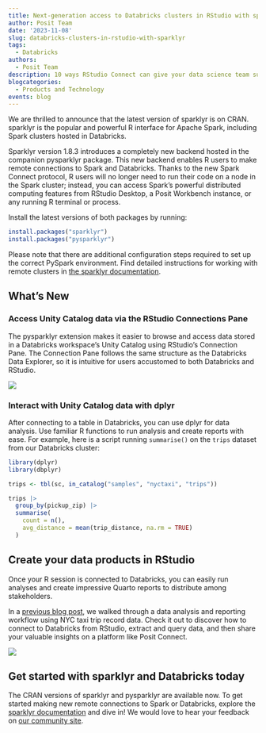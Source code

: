 ```yaml
---
title: Next-generation access to Databricks clusters in RStudio with sparklyr and pysparklyr
author: Posit Team
date: '2023-11-08'
slug: databricks-clusters-in-rstudio-with-sparklyr
tags:
  - Databricks
authors:
  - Posit Team
description: 10 ways RStudio Connect can give your data science team superpowers, from visualizations to pins, to APIs, and more.
blogcategories:
  - Products and Technology
events: blog
---
```


We are thrilled to announce that the latest version of sparklyr is on CRAN. sparklyr is the popular and powerful R interface for Apache Spark, including Spark clusters hosted in Databricks.

Sparklyr version 1.8.3 introduces a completely new backend hosted in the companion pysparklyr package. This new backend enables R users to make remote connections to Spark and Databricks. Thanks to the new Spark Connect protocol, R users will no longer need to run their code on a node in the Spark cluster; instead, you can access Spark’s powerful distributed computing features from RStudio Desktop, a Posit Workbench instance, or any running R terminal or process.

Install the latest versions of both packages by running:

```r
install.packages("sparklyr")
install.packages("pysparklyr")
```

Please note that there are additional configuration steps required to set up the correct PySpark environment. Find detailed instructions for working with remote clusters in [the sparklyr documentation](https://spark.rstudio.com/deployment/databricks-spark-connect.html).

## What’s New

### Access Unity Catalog data via the RStudio Connections Pane

The pysparklyr extension makes it easier to browse and access data stored in a Databricks workspace’s Unity Catalog using RStudio's Connection Pane. The Connection Pane follows the same structure as the Databricks Data Explorer, so it is intuitive for users accustomed to both Databricks and RStudio.

![](image2.png){fig-align='center' fig-alt='RStudio open with the Connections pane on the top-right side framed in a red outline'}

### Interact with Unity Catalog data with dplyr

After connecting to a table in Databricks, you can use dplyr for data analysis. Use familiar R functions to run analysis and create reports with ease. For example, here is a script running `summarise()` on the `trips` dataset from our Databricks cluster:

```r
library(dplyr)
library(dbplyr)

trips <- tbl(sc, in_catalog("samples", "nyctaxi", "trips"))

trips |>
  group_by(pickup_zip) |>
  summarise(
	count = n(),
	avg_distance = mean(trip_distance, na.rm = TRUE)
  )
```

## Create your data products in RStudio

Once your R session is connected to Databricks, you can easily run analyses and create impressive Quarto reports to distribute among stakeholders.

In a [previous blog post](https://posit.co/blog/reporting-on-nyc-taxi-data-with-rstudio-and-databricks/), we walked through a data analysis and reporting workflow using NYC taxi trip record data. Check it out to discover how to connect to Databricks from RStudio, extract and query data, and then share your valuable insights on a platform like Posit Connect.

![](image1.png){fig-align='center' fig-alt='NYC Taxi Fare Amount Analysis in a Quarto document with various charts and narrative'}

## Get started with sparklyr and Databricks today

The CRAN versions of sparklyr and pysparklyr are available now. To get started making new remote connections to Spark or Databricks, explore the [sparklyr documentation](https://spark.rstudio.com/deployment/databricks-spark-connect.html#package-installation) and dive in! We would love to hear your feedback on [our community site](https://community.rstudio.com).